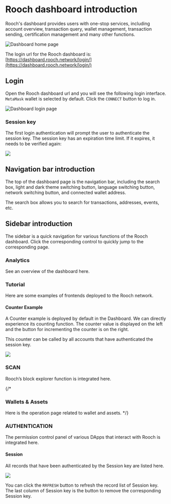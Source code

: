 
# Rooch dashboard introduction

Rooch's dashboard provides users with one-stop services, including account overview, transaction query, wallet management, transaction sending, certification management and many other functions.

![Dashboard home page](/docs/dashboard-home-page.png)

The login url for the Rooch dashboard is: [https://dashboard.rooch.network/login/](https://dashboard.rooch.network/login/)

## Login

Open the Rooch dashboard url and you will see the following login interface. `MetaMask` wallet is selected by default. Click the `CONNECT` button to log in.

![Dashboard login page](/docs/dashboard-login.png)

### Session key

The first login authentication will prompt the user to authenticate the session key. The session key has an expiration time limit. If it expires, it needs to be verified again:

![](/docs/dashboard-session-key.png)

## Navigation bar introduction

The top of the dashboard page is the navigation bar, including the search box, light and dark theme switching button, language switching button, network switching button, and connected wallet address.

The search box allows you to search for transactions, addresses, events, etc.

## Sidebar introduction

The sidebar is a quick navigation for various functions of the Rooch dashboard. Click the corresponding control to quickly jump to the corresponding page.

### Analytics

See an overview of the dashboard here.

### Tutorial

Here are some examples of frontends deployed to the Rooch network.

#### Counter Example

A Counter example is deployed by default in the Dashboard. We can directly experience its counting function. The counter value is displayed on the left and the button for incrementing the counter is on the right.

This counter can be called by all accounts that have authenticated the session key.

![](/docs/dashboard-counter-example.png)

### SCAN

Rooch’s block explorer function is integrated here.

{/*
### Wallets & Assets

Here is the operation page related to wallet and assets.
*/}

### AUTHENTICATION

The permission control panel of various DApps that interact with Rooch is integrated here.

#### Session

All records that have been authenticated by the Session key are listed here.

![](/docs/dashboard-session-list.png)

You can click the `RRFRESH` button to refresh the record list of Session key. The last column of Session key is the button to remove the corresponding Session key.

